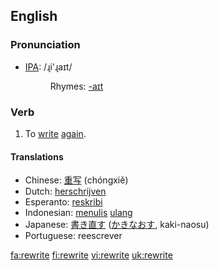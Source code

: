 ==English==
=== Pronunciation ===
*[[w:IPA|IPA]]: /ɻi'ɻaɪt/
*:Rhymes: [[Rhymes:English:-aɪt|-aɪt]]

=== Verb ===
{{irregverb|'''to rewrite'''|'''[[rewrites]]'''|'''[[rewrote]]'''|'''[[rewritten]]'''|'''[[rewriting]]'''}}

# To [[write]] [[again]].

==== Translations ====
*Chinese: [[重写]] (chóngxiě)
*Dutch: [[herschrijven]]
*Esperanto: [[reskribi]]
*Indonesian: [[tulis|menulis]] [[ulang]]
*Japanese: [[書き直す]] ([[かきなおす]], kaki-naosu)
*Portuguese: reescrever

[[fa:rewrite]]
[[fi:rewrite]]
[[vi:rewrite]]
[[uk:rewrite]]